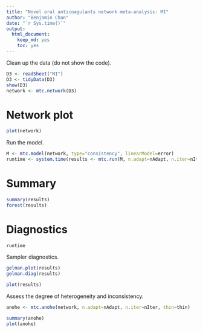 ```yaml
---
title: "Novel oral anticoagulants network meta-analysis: MI"
author: "Benjamin Chan"
date: "`r Sys.time()`"
output: 
  html_document: 
    keep_md: yes
    toc: yes
---
```



Clean up the data (do not show the code).

```r
D3 <- readSheet("MI")
D3 <- tidyData(D3)
show(D3)
network <- mtc.network(D3)
```

# Network plot

```r
plot(network)
```

Run the model.

```r
M <- mtc.model(network, type="consistency", linearModel=error)
runtime <- system.time(results <- mtc.run(M, n.adapt=nAdapt, n.iter=nIter, thin=thin))
```

# Summary

```r
summary(results)
forest(results)
```

# Diagnostics

```r
runtime
```

Sampler diagnostics.

```r
gelman.plot(results)
gelman.diag(results)
```

```r
plot(results)
```

Assess the degree of heterogeneity and inconsistency.

```r
anohe <- mtc.anohe(network, n.adapt=nAdapt, n.iter=nIter, thin=thin)
```

```r
summary(anohe)
plot(anohe)
```
